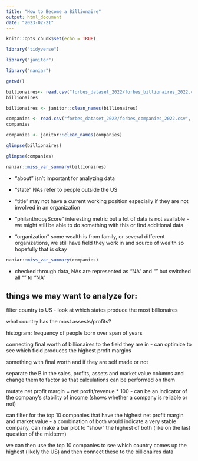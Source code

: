 ```yaml
---
title: "How to Become a Billionaire"
output: html_document
date: "2023-02-21"
---
```


```r
knitr::opts_chunk$set(echo = TRUE)
```

```r
library("tidyverse")

library("janitor")

library("naniar")
```

```r
getwd()
```

```r
billionaires<- read.csv("forbes_dataset_2022/forbes_billionaires_2022.csv", na="")
billionaires
```
```r
billionaires <- janitor::clean_names(billionaires)
```

```r
companies <- read.csv("forbes_dataset_2022/forbes_companies_2022.csv", na="")
companies
```

```r
companies <- janitor::clean_names(companies)
```

```r
glimpse(billionaires)
```

```r
glimpse(companies)
```

```r
naniar::miss_var_summary(billionaires)
```

- "about" isn't important for analyzing data

- "state" NAs refer to people outside the US

- "title" may not have a current working position especially if they are not involved in an organization

- "philanthropyScore" interesting metric but a lot of data is not available - we might still be able to do something with this or find additional data.

- "organization" some wealth is from family, or several different organizations, we still have field they work in and source of wealth so hopefully that is okay 


```r
naniar::miss_var_summary(companies)
```

- checked through data, NAs are represented as "NA" and "" but switched all "" to "NA"


## things we may want to analyze for: 

filter country to US - look at which states produce the most billionaires

what country has the most assests/profits?

histogram: frequency of people born over span of years 

connecting final worth of billionaires to the field they are in - can optimize to see which field produces the highest profit margins 

something with final worth and if they are self made or not 

separate the B in the sales, profits, assets and market value columns and change them to factor so that calculations can be performed on them

mutate net profit margin = net profit/revenue * 100 - can be an indicator of the company's stability of income (shows whether a company is reliable or not)

can filter for the top 10 companies that have the highest net profit margin and market value - a combination of both would indicate a very stable company, can make a bar plot to "show" the highest of both (like on the last question of the midterm)

we can then use the top 10 companies to see which country comes up the highest (likely the US) and then connect these to the billionaires data
